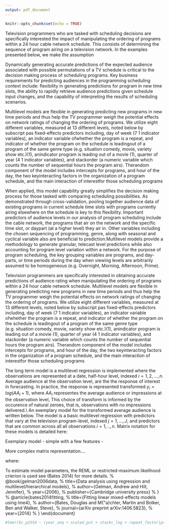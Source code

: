 ```yaml
---
output: pdf_document
---
```

```r
knitr::opts_chunk$set(echo = TRUE)
```
\section*{Predictive Models for Audiences\\}

Television programmers who are tasked with scheduling decisions are specifically interested the impact of manipulating the ordering of programs within a 24 hour cable network schedule. This consists of determining the sequence of program airing on a television network. In the examples presented below, we make the assumption 

Dynamically generating accurate predictions of the expected audience associated with possible permutations of a TV schedule is critical to the decision making process of scheduling programs. Key business requirements for predicting audiences in the programming scheduling context include: flexibility in generating predictions for program in new time slots, the ability to rapidly retrieve audience predictions given schedule input changes, and the capability of interpreting the results of scheduling scenarios. 

Multilevel models are flexible in generating predicting new programs in new time periods and thus help the TV programmer weigh the potential effects on network ratings of changing the ordering of programs.
We utilize eight different variables, measured at 13 different levels, noted below by subscript pas fixed-effects predictors including, day of week (7  1 indicator variables), an indicator variable ofwhether the program is a repeat, and indicator of whether the program on the schedule is leadingout of a program of the same genre type (e.g.  situation comedy, movie, variety show etc.)(1), anindicator program is leading out of a movie (1), quarter of year (4  1 indicator variables), and stackorder  (a  numeric  variable  which  counts  the  number  of  sequential  hours  the  program  airs).   Therandom component of the model includes intercepts for programs, and hour of the day, the two keyinteracting factors in the organization of a program schedule, and the main interaction of interestfor those scheduling programs

When applied, this model capability greatly simplifies the decision making process for those tasked with comparing scheduling possibilities. As demonstrated through cross-validation, pooling together audience data of existing programs in current schedule time slots with programs currently airing elsewhere on the schedule is key to this flexibility. Important predictors of audience levels in our analysis of program scheduling include the cable network, the programs that air on the network and the specific time slot, or daypart (at a higher level) they air in. Other variables including the chosen sequencing of programming, genre, along with seasonal and cyclical variable also are beneficial to prediction.Multilevel models provide a methodology to generate granular, telecast level predictions while also accounting for program level variation within a network. For the purpose of program scheduling, the key grouping variables are programs, and day-parts, or time periods during the day when viewing levels are arbitrarily assumed to be homogeneous (e.g. Overnight, Morning, Afternoon, Prime). 

Television programmers are specifically interested in obtaining accurate predictions of audience rating when manipulating the ordering of programs within a 24 hour cable network schedule. Multilevel models are flexible in generating predicting new programs in new time periods and thus help the TV programmer weigh the potential effects on network ratings of changing the ordering of programs.
We utilize eight different variables, measured at 13 different levels, noted below by subscript pas fixed-effects predictors including, day of week (7  1 indicator variables), an indicator variable ofwhether the program is a repeat, and indicator of whether the program on the schedule is leadingout of a program of the same genre type (e.g.  situation comedy, movie, variety show etc.)(1), anindicator program is leading out of a movie (1), quarter of year (4  1 indicator variables), and stackorder  (a  numeric  variable  which  counts  the  number  of  sequential  hours  the  program  airs).   Therandom component of the model includes intercepts for programs, and hour of the day, the two keyinteracting factors in the organization of a program schedule, and the main interaction of interestfor those scheduling programs

The long term model is a multilevel regression is implemented where the observations are represented at a date, half-hour level, indexed $i=1,2,...,n$. Average audience at the observation level, are the the response of interest in forecasting. In practice, the response is represented transformed $y_i = log(AA_i + 1)$, where $AA_i$ representes the average audience or impressions at the observation level, This choice of transform is informed by the occurence of natural zeroes, that is, observations with no impressions delivered.\\ 
An exemplary model for the transformed average audience is written below. The model is a basic multilevel regression with predictors that vary at the television program-level, indexed $j = 1,...,J$, and predictors that are common across all all observations $i=1,..,n$. Matrix notation for these models is detailed here: 

Exemplary model - simple with a few features - 

\begin{equation}
\begin{split}
  y_{i} = x_i^{\intercal}\beta + \varepsilon_i
\end{split}
\end{equation}



More complex matrix representation....

\begin{equation}
\begin{split}
  y_{i} = X_{i}^{0}\beta^{0} + X_{i}B_{j[i]} + \epsilon_{i}, \: \text{for}\: i = 1,...,n \:\: \text{ with, }\\
  y_{i} \sim N(X_{i}^{0}\beta^{0} + X_{i}B_{j[i]}, \sigma_{y}^{2}),\: \text{  and,     }\\ 
  B_{j} \sim N(U_{j}G, \Sigma_{B}), \: \text{,     for}\: j = 1,...,J
\end{split}
\end{equation}
where:
\begin{itemize}
  \item $X$ is a $J \times 2$ matrix of program-level predictors and $B$ a $2 \times J$ matrix of program-level coefficients. This enables a program-level intercept and slope on the PUT Factor, where $j[i]$ represents the program associated with observation $i$ that represents a half hour program airing specific to a date and time.
  
  \item $U$ is a $J \times 2$ matrix of program level predictors and $G$ is a $2 \times 2$ matrix of coefficients at the program level. Their product is a vector of length $2$ that is modeled as a bivariate normal, with covariance matrix $\Sigma_{B}$. 
  
  \item $X^{0}$ is a $n \times L$ matrix of predictors and $\beta^{0}$ a $L \times 1$ vector of regression coefficients - common to all observations. These predictors include binary or dummy variables identifying whether an individual observation represents a repeat or new telecast of an episode of a television program, a variable that measures the historical counts of programs of the same genre, a combination of trignometric functions to capture seasonality in television —(cite Danaher, 2012 and (Gensch and Shaman 1980):. 
  
\end{itemize}
To estimate model parameters, the REML or restricted-maximum likelihood crierion is used see (Bates 2014) for more details. 
% @book{gelman2006data,
%   title={Data analysis using regression and multilevel/hierarchical models},
%   author={Gelman, Andrew and Hill, Jennifer},
%   year={2006},
%   publisher={Cambridge university press}
% }
% @article{bates2014fitting,
%   title={Fitting linear mixed-effects models using lme4},
%   author={Bates, Douglas and M{\"a}chler, Martin and Bolker, Ben and Walker, Steve},
%   journal={arXiv preprint arXiv:1406.5823},
%   year={2014}
% }
\end{document}
```r
#lmer(bc_p2554 ~ (year_seq + scaled_put + stackc_log + repeat_factor|prg_factor) + year_seq + year_seq2 + scaled_put + wknd + dur_hour + stackc_log + repeat_factor, data=mdat,REML=T);
```